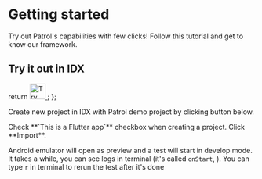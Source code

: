 # Getting started

Try out Patrol's capabilities with few clicks! Follow this tutorial and get to know our framework.

## Try it out in IDX

<Steps>

<Step>

  return <a href="https://idx.google.com/import?url=https%3A%2F%2Fgithub.com%2Fleancodepl%2Fpatrol-idx-demo" target="_blank">
  <img
    height="32"
    alt="Try in IDX"
    src="https://cdn.idx.dev/btn/try_purple_32.svg"/>
</a>;
};

Create new project in IDX with Patrol demo project by clicking button below.
<IDXButton/>


</Step>

<Step>
Check **`This is a Flutter app`** checkbox when creating a project.
</Step>

<Step>
Click **Import**.
</Step>

Android emulator will open as preview and a test will start in develop mode. It takes a while, you can see logs in terminal (it's called `onStart`, ). You can type `r` in terminal to rerun the test after it's done

</Steps>


